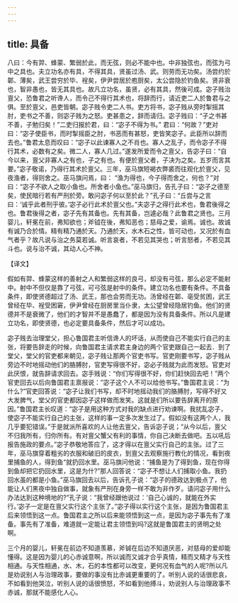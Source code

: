 ```yaml
---
---
---
```

title: 具备
---



八曰：今有羿、蜂蒙、繁弱於此，而无弦，则必不能中也。中非独弦也，而弦为弓中之具也。夫立功名亦有具，不得其具，贤虽过汤、武。则劳而无功矣。汤尝约於郼、薄矣，武王尝穷於毕、裎矣，伊尹尝居於庖厨矣，太公尝隐於钓鱼矣。贤非衰也，智非愚也，皆无其具也。故凡立功名，虽贤，必有其具，然後可成。宓子贱治亶父，恐鲁君之听谗人，而令己不得行其术也，将辞而行，请近吏二人於鲁君与之俱。至於亶父，邑吏皆朝。宓子贱令吏二人书。吏方将书，宓子贱从旁时掣摇其肘，吏书之不善，则宓子贱为之怒。吏甚患之，辞而请归。宓子贱曰：“子之书甚不善，子勉归矣！”二吏归报於君，曰：“宓子不得为书。” 君曰：“何故？”吏对曰：“宓子使臣书，而时掣摇臣之肘，书恶而有甚怒，吏皆笑宓子。此臣所以辞而去也。”鲁君太息而叹曰：“宓子以此谏寡人之不肖也。寡人之乱子，而令宓子不得行其术，必数有之矣。微二人，寡人几过。”遂发所爱而令之亶父，告宓子曰：“自今以来，亶父非寡人之有也，子之有也。有便於亶父者，子决为之矣。五岁而言其要。”宓子敬诺，乃得行其术於亶父。三年，巫马旗短褐衣弊裘而往观化於亶父，见夜渔者，得则舍之。巫马旗问焉，曰： “渔为得也，今子得而舍之，何也？”对曰：“宓子不欲人之取小鱼也。所舍者小鱼也。”巫马旗归，告孔子曰：“宓子之德至矣，使民暗行若有严刑於旁。敢问宓子何以至於此？”孔子曰：“丘尝与之言曰：‘诚乎此者刑乎彼。’宓子必行此术於亶父也。”夫宓子之得行此术也，鲁君後得之也。鲁君後得之者，宓子先有其备也。先有其备，岂遽必哉？此鲁君之贤也。三月婴儿，轩冕在前，弗知欲也；斧钺在後，弗知恶也；慈母之爱，谕焉。诚也。故诚有诚乃合於情。精有精乃通於天。乃通於天，水木石之性，皆可动也，又况於有血气者乎？故凡说与治之务莫若诚。听言哀者，不若见其哭也；听言怒者，不若见其斗也。说与治不诚，其动人心不神。

【译文】

假如有羿、蜂蒙这样的善射之人和繁弱这样的良弓，却没有弓弦，那么必定不能射中。射中不但仅是靠了弓弦，可弓弦是射中的条件。建立功名也要有条件。不具备条件，即使贤德超过了汤、武王，那也会劳而无功。汤曾经在郼、亳受贫困，武王曾经在毕、裎受困窘，伊尹曾经在厨房里当仆隶，太公望曾经隐居钓鱼。他们的贤德并不是衰微了，他们的才智并不是愚蠢了，都是因为没有具备条件。所以凡是建立功名，即使贤德，也必定要具备条件，然后才可以成功。

宓子贱去治理堂父，担心鲁国君主听信谗人的坏话，从而使自己不能实行自己的主张，将要告辞走的时候，向鲁国君主请求君主身边的两个官吏跟自己一起去．到了堂父，堂父的官吏都来朝见，宓子贱让那两个官吏书写。官吏刚要书写，宓子贱从旁边不时地摇动他们的胳膊肘，官吏写得很不好，宓必子贱就为此而发怒。官吏对此厌恨，就告辞请求回去。宓手贱说：“你们写得很不好，你们赶快回去吧！”两个官吏回去以后向鲁国君主禀报说：”宓子这个人不可以给他书写。”鲁国君主说：“为什么?”官吏回答说：“宓子让我们书写，却不时地摇动我们的胳膊肘，写得不好又大发脾气，堂父的官吏都因宓子这样做而发笑。这就是们所以要告辞离开的原因。”鲁国君主长叹道：“宓子是用这种方式对我的缺点进行劝谏啊。我扰乱宓子，使宓子不能实行自己的主张，这样的事一定多次发生过了。假如没有这两个人，我几乎要犯错误。”于是就派所喜欢的人让他去亶父，告诉宓子说；“从今以后，亶父不归我所有，归你所有。有对亶父蟹父有利的事情，你自己决断去做吧。五以吼后报告施政的要点。”宓子恭敬地答应了，这才得以在亶父实行自己的主张。过了三年，巫马旗穿着粗劣的衣服和破旧的皮衣，到亶父去观察施行教化的情况，看到夜里捕鱼的人，得到鱼“就扔回水里。巫马旗问他说：“捕鱼是为了得到鱼，现在你得到鱼却把它扔回水里，这是为什?”那人回答说：“宓子不想让人们捕取小鱼。我扔回水虽的都是小鱼。”巫马旗回去以后，告诉孔子说：“宓子的德政达到极点了，他能让人们黑夜中独自做事，就象有严刑在身旁一样不敢为非作歹。请问宓子用什么办法达到这种境地的?”孔子说：“我曾经跟他说过：‘自己心诚的，就能在外实行。’宓子一定是在亶父实行这个主张了。”宓子得以实行这个主张，是因为鲁国君主后来领悟到这一点。鲁国君主之所以后来能领悟到这一点，是因为宓子事先有了准备。事先有了准备，难道就一定能让君主领悟到吗?这就是鲁国君主的贤明之处啊。

三个月的婴儿，轩冕在前边不知道羡慕，斧铖在后边不知道厌恶，对慈母的爱却能懂得。这是因为婴儿的心赤诚意啊，所以诚而又诚才合乎真情，精而又精才与天性相通。与天性相通，水、木，石的本性都可以改变，更何况有血气的人呢?所以凡是劝说别人与治理政事，要做的事没有比赤诚更重要的了。听别人说的话很悲哀，不如看到他哭泣，听别人说的话很愤怒，不如看到他搏斗，劝说别人与治理政事不赤诚，那就不能感化人心。